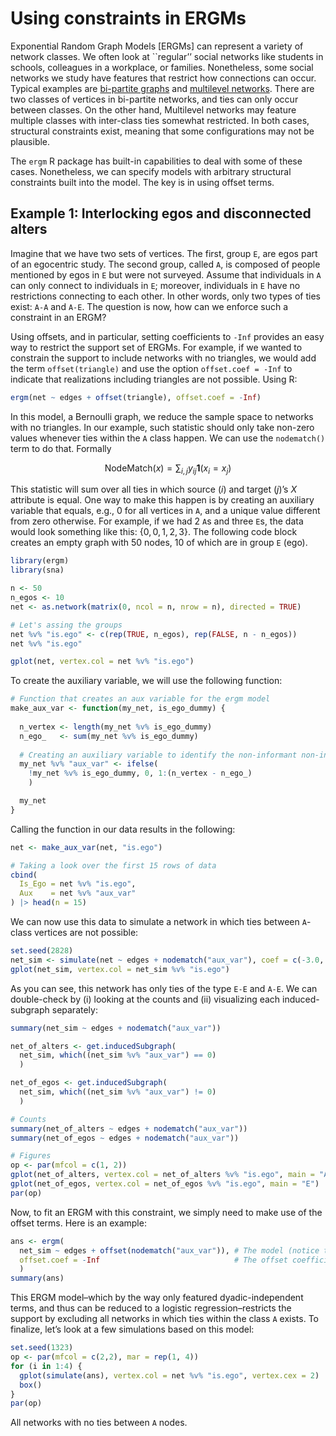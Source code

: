# Using constraints in ERGMs


Exponential Random Graph Models [ERGMs] can represent a variety of
network classes. We often look at ``regular'' social networks
like students in schools, colleagues in a workplace, or families. Nonetheless,
some social networks we study have features that restrict how connections can
occur. Typical examples are [bi-partite graphs](https://en.wikipedia.org/wiki/Bipartite_graph)
and [multilevel networks](https://cran.r-project.org/web/packages/mlergm/vignettes/mlergm_tutorial.html).
There are two classes of vertices in bi-partite networks, and ties can only
occur between classes. On the other hand, Multilevel networks may feature
multiple classes with inter-class ties somewhat restricted. In both cases,
structural constraints exist, meaning that some configurations may not
be plausible.

The `ergm` R package has built-in capabilities to deal with some of these
cases. Nonetheless, we can specify models with arbitrary
structural constraints built into the model. The key is in using offset terms.

## Example 1: Interlocking egos and disconnected alters

Imagine that we have two sets of vertices. The first, group `E`, are egos part of
an egocentric study. The second group, called `A`, is composed of people mentioned by egos in `E` but
were not surveyed. Assume that individuals in `A` can only connect
to individuals in `E`; moreover, individuals in `E` have no restrictions connecting to each other. 
In other words, only two types of ties exist: `A-A` and `A-E`. The question is
now, how can we enforce such a constraint in an ERGM?

Using offsets, and in particular, setting coefficients to `-Inf` provides
an easy way to restrict the support set of ERGMs. For example, if we wanted
to constrain the support to include networks with no triangles, we would
add the term `offset(triangle)` and use the option `offset.coef = -Inf` to
indicate that realizations including triangles are not possible. Using R:


```r
ergm(net ~ edges + offset(triangle), offset.coef = -Inf)
```

In this model, a Bernoulli graph, we reduce the sample space to networks
with no triangles. In our example, such statistic should only take non-zero
values whenever ties within the `A` class happen. We can use
the `nodematch()` term to do that. Formally

$$
\text{NodeMatch}(x) = \sum_{i,j} y_{ij} \mathbf{1}({x_{i} = x_{j}})
$$

This statistic will sum over all ties in which source ($i$) and target ($j$)'s
$X$ attribute is equal. One way to make this happen is by creating an auxiliary
variable that equals, e.g., 0 for all vertices in `A`, and a unique value
different from zero otherwise. For example, if we had 2 `A`s and three `E`s,
the data would look something like this: $\{0,0,1,2,3\}$. The following code
block creates an empty graph with 50 nodes, 10 of which are in group `E` (ego).

```r
library(ergm)
library(sna)

n <- 50
n_egos <- 10
net <- as.network(matrix(0, ncol = n, nrow = n), directed = TRUE)

# Let's assing the groups
net %v% "is.ego" <- c(rep(TRUE, n_egos), rep(FALSE, n - n_egos))
net %v% "is.ego"

gplot(net, vertex.col = net %v% "is.ego")
```

To create the auxiliary variable, we will use the following function:

```r
# Function that creates an aux variable for the ergm model
make_aux_var <- function(my_net, is_ego_dummy) {
  
  n_vertex <- length(my_net %v% is_ego_dummy)
  n_ego_   <- sum(my_net %v% is_ego_dummy)
  
  # Creating an auxiliary variable to identify the non-informant non-informant ties
  my_net %v% "aux_var" <- ifelse(
    !my_net %v% is_ego_dummy, 0, 1:(n_vertex - n_ego_)
    )

  my_net
}
```


Calling the function in our data results in the following:

```r
net <- make_aux_var(net, "is.ego")

# Taking a look over the first 15 rows of data
cbind(
  Is_Ego = net %v% "is.ego",
  Aux    = net %v% "aux_var"  
) |> head(n = 15)
```

We can now use this data to simulate a network in which ties between
`A`-class vertices are not possible:

```r
set.seed(2828)
net_sim <- simulate(net ~ edges + nodematch("aux_var"), coef = c(-3.0, -Inf))
gplot(net_sim, vertex.col = net_sim %v% "is.ego")
```

As you can see, this network has only ties of the type `E-E` and `A-E`. We can
double-check by (i) looking at the counts and (ii) visualizing each induced-subgraph
separately:

```r
summary(net_sim ~ edges + nodematch("aux_var"))

net_of_alters <- get.inducedSubgraph(
  net_sim, which((net_sim %v% "aux_var") == 0)
  )

net_of_egos <- get.inducedSubgraph(
  net_sim, which((net_sim %v% "aux_var") != 0)
  )

# Counts
summary(net_of_alters ~ edges + nodematch("aux_var"))
summary(net_of_egos ~ edges + nodematch("aux_var"))

# Figures
op <- par(mfcol = c(1, 2))
gplot(net_of_alters, vertex.col = net_of_alters %v% "is.ego", main = "A")
gplot(net_of_egos, vertex.col = net_of_egos %v% "is.ego", main = "E")
par(op)
```

Now, to fit an ERGM with this constraint, we simply need to make use of
the offset terms. Here is an example:

```r
ans <- ergm(
  net_sim ~ edges + offset(nodematch("aux_var")), # The model (notice the offset)
  offset.coef = -Inf                              # The offset coefficient
  )
summary(ans)
```

This ERGM model--which by the way only featured dyadic-independent terms, and
thus can be reduced to a logistic regression--restricts the support by excluding
all networks in which ties within the class `A` exists. To finalize, let's look
at a few simulations based on this model:

```r
set.seed(1323)
op <- par(mfcol = c(2,2), mar = rep(1, 4))
for (i in 1:4) {
  gplot(simulate(ans), vertex.col = net %v% "is.ego", vertex.cex = 2)
  box()
}
par(op)
```

All networks with no ties between `A` nodes.